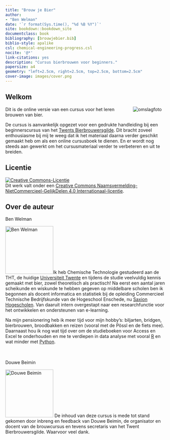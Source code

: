 ```yaml
--- 
title: "Brouw je Bier"
author:
- "Ben Welman"
date: '`r format(Sys.time(), "%d %B %Y")`'
site: bookdown::bookdown_site
documentclass: book
bibliography: [brouwjebier.bib]
biblio-style: apalike
csl: chemical-engineering-progress.csl
nocite: '@*'
link-citations: yes
description: "Cursus bierbrouwen voor beginners."
papersize: a4
geometry: "left=2.5cm, right=2.5cm, top=2.5cm, bottom=2.5cm"
cover-image: images/cover.png
---
```


\mainmatter
:::{.welcome}
# Welkom {.unnumbered}

<a href="https://brouwjebier.nu/"><img src="images/cover.png" alt="omslagfoto" align="right" style="margin: 0 1em 0 1em" /></a>

Dit is de online versie van een cursus voor het leren brouwen van bier.

De cursus is aanvankelijk opgezet voor een gedrukte handleiding bij een beginnerscursus van het [Twents Bierbrouwersgilde](https://www.twents-bierbrouwersgilde.nl/){target="_blank"}. Dit bracht zoveel enthousiasme bij mij te weeg dat ik het materiaal daarna verder geschikt gemaakt heb om als een online cursusboek te dienen. En er wordt nog steeds aan gewerkt om het cursusmateriaal verder te verbeteren en uit te breiden.

## Licentie {.unnumbered}

<a rel="license" href="https://creativecommons.org/licenses/by-nc-sa/4.0/deed.nl"><img alt="Creative Commons-Licentie" style="border-width:0" src="https://i.creativecommons.org/l/by-nc-sa/4.0/88x31.png" /></a><br />Dit werk valt onder een <a rel="license" href="https://creativecommons.org/licenses/by-nc-sa/4.0/deed.nl">Creative Commons Naamsvermelding-NietCommercieel-GelijkDelen 4.0 Internationaal-licentie</a>.

## Over de auteur {.unnumbered}

Ben Welman

<img src="images/authors/benw2.png" class="cover" width="150" height="150" alt="Ben Welman"/>Ik heb Chemische Technologie gestudeerd aan de THT, de huidige [Universiteit Twente](https://www.utwente.nl/) en tijdens de studie veelvuldig kennis gemaakt met bier, zowel theoretisch als practisch!
Na eerst een aantal jaren scheikunde en wiskunde te hebben gegeven op middelbare scholen ben ik begonnen als docent informatica en statistiek bij de opleiding Commercieel Technische Bedrijfskunde van  de Hogeschool Enschede, nu [Saxion Hogescholen](https://www.saxion.nl/). Van daaruit intern overgestapt naar een researchfunctie voor het ontwikkelen en ondersteunen van e-learning.

Na mijn pensionering heb ik meer tijd voor mijn hobby's: biljarten, bridgen, bierbrouwen, broodbakken en reizen (vooral met de Pössl en de fiets mee). Daarnaast hou ik nog wat tijd over om de studieboeken voor Access en Excel te onderhouden en me te verdiepen in data analyse met vooral [R](https://en.wikipedia.org/wiki/R_(programming_language)) en wat minder met [Python](https://www.python.org/).

<br><br>
Douwe Beimin

<img src="images/authors/DouweBeimin.jpg" class="cover" width="150" height="150" alt="Douwe Beimin"/>
De inhoud van deze cursus is mede tot stand gekomen door inbreng en feedback van Douwe Beimin, de organisator en docent van de brouwcursus en tevens secretaris van het Twent Bierbrouwersgilde. Waarvoor veel dank.
:::
